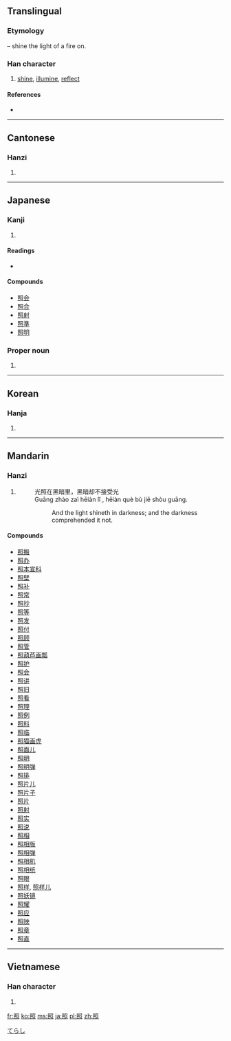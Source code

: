 {{also|炤}}
==Translingual==
{{stroke order|strokes=13}}

===Etymology===
{{Han compound|火|alt1=灬|t1=fire|昭|ls=psc|c1=s|c2=p}} – shine the light of a fire on.

===Han character===
{{Han char|rn=86|rad=火|as=09|sn=13|four=6733<sub>6</sub>|canj=日口火 (ARF)}}

# [[shine]], [[illumine]], [[reflect]]

====References====
* {{Han ref|kx=0677.360|dkj=19226|dj=1089.030|hdz=32221.010|uh=7167|ud=29031|bh=B7D3|bd=47059}}

----

==Cantonese==

===Hanzi===
{{yue-hanzi|jyut=|y=jiu3}}

# {{defn|lang=yue|sort=火09}}

----

==Japanese==

===Kanji===
{{ja-kanji|grade=4|rs=火09}}

# {{defn|lang=ja|sort=火09}}

====Readings====
* {{ja-readings|on=[[しょう]] (shō)|kun=[[てる]] (teru), [[てらす]] (terasu), [[てり]] (teri)}}

====Compounds====
* [[照会]]
* [[照合]]
* [[照射]]
* [[照準]]
* [[照明]]

===Proper noun===
{{ja-pos|k|proper|hira=てらし|rom=Terashi}}

# {{given name|male|lang=ja}}

[[Category:Japanese male given names|てらし]]

----

==Korean==

===Hanja===
{{ko-hanja|hangeul=조|eumhun=|rv=jo|mr=cho|y=co}}

# {{defn|lang=ko|sort=火09}}

----

==Mandarin==

===Hanzi===
{{cmn-hanzi|pin=[[yù]] ([[yu4]]), [[zhào]] ([[zhao4]])|wg=yü<sup>4</sup>, chao<sup>4</sup>}}

# {{defn|lang=cmn|sort=火09}}
#: 光照在黑暗里，黑暗却不接受光
#: Guāng zhào zaì hēiàn lǐ , hēiàn què bù jiē shòu guāng.
#:: And the light shineth in darkness; and the darkness comprehended it not. 

====Compounds====
* [[照搬]]
* [[照办]]
* [[照本宣科]]
* [[照壁]]
* [[照补]]
* [[照常]]
* [[照抄]]
* [[照等]]
* [[照发]]
* [[照付]]
* [[照顾]]
* [[照管]]
* [[照葫芦画瓢]]
* [[照护]]
* [[照会]]
* [[照讲]]
* [[照旧]]
* [[照看]]
* [[照理]]
* [[照例]]
* [[照料]]
* [[照临]]
* [[照猫画虎]]
* [[照面儿]]
* [[照明]]
* [[照明弹]]
* [[照排]]
* [[照片儿]]
* [[照片子]]
* [[照片]]
* [[照射]]
* [[照实]]
* [[照说]]
* [[照相]]
* [[照相版]]
* [[照相弹]]
* [[照相机]]
* [[照相纸]]
* [[照眼]]
* [[照样]], [[照样儿]]
* [[照妖镜]]
* [[照耀]]
* [[照应]]
* [[照映]]
* [[照章]]
* [[照直]]

----

==Vietnamese==

===Han character===
{{vi-hantu|[[chiếu]]|rs=火09}}

# {{defn|lang=vi|sort=火09}}

[[fr:照]]
[[ko:照]]
[[ms:照]]
[[ja:照]]
[[pl:照]]
[[zh:照]]